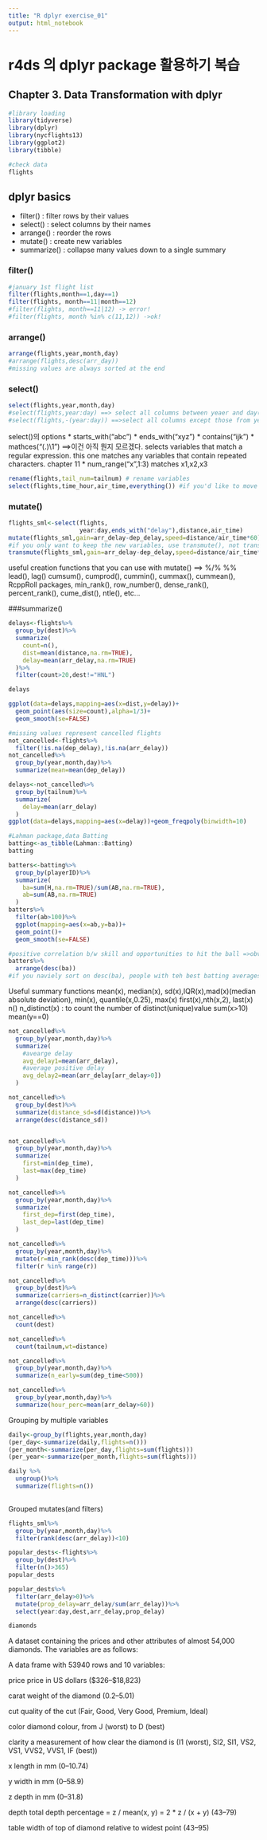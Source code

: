```yaml
---
title: "R dplyr exercise_01"
output: html_notebook
---
```


# r4ds 의 dplyr package 활용하기 복습
## Chapter 3. Data Transformation with dplyr

```r
#library loading
library(tidyverse)
library(dplyr)
library(nycflights13)
library(ggplot2)
library(tibble)
```

```r
#check data
flights
```

## dplyr basics
* filter() : filter rows by their values
* select() : select columns by their names
* arrange() : reorder the rows
* mutate() : create new variables
* summarize() : collapse many values down to a single summary


### filter()
```r
#january 1st flight list
filter(flights,month==1,day==1)
filter(flights, month==11|month==12)
#filter(flights, month==11|12) -> error!
#filter(flights, month %in% c(11,12)) ->ok!
```

### arrange()
```r
arrange(flights,year,month,day)
#arrange(flights,desc(arr_day))
#missing values are always sorted at the end
```

### select()
```r
select(flights,year,month,day)
#select(flights,year:day) ==> select all columns between yeaer and day(inclusive)
#select(flights,-(year:day)) ==>select all columns except those from year to day(inclusive)
```


select()의 options
* starts_with("abc")
* ends_with("xyz")
* contains("ijk")
* mathces("(.)\\1") ==>이건 아직 뭔지 모르겠다. selects variables that match a regular expression. this one matches any variables that contain repeated characters. chapter 11
* num_range("x",1:3) matches x1,x2,x3

```r
rename(flights,tail_num=tailnum) # rename variables
select(flights,time_hour,air_time,everything()) #if you'd like to move variables to the start of the dataframe
```

### mutate()
```r
flights_sml<-select(flights,
                    year:day,ends_with("delay"),distance,air_time)
mutate(flights_sml,gain=arr_delay-dep_delay,speed=distance/air_time*60) #add variables
#if you only want to keep the new variables, use transmute(), not transmutate
transmute(flights_sml,gain=arr_delay-dep_delay,speed=distance/air_time*60)
```

useful creation functions that you can use with mutate()
==> %/% %% lead(), lag() cumsum(), cumprod(), cummin(), cummax(), cummean(), RcppRoll packages, min_rank(), row_number(), dense_rank(), percent_rank(), cume_dist(), ntle(), etc...


###summarize()
```r
delays<-flights%>%
  group_by(dest)%>%
  summarize(
    count=n(),
    dist=mean(distance,na.rm=TRUE),
    delay=mean(arr_delay,na.rm=TRUE)
  )%>%
  filter(count>20,dest!="HNL")

delays
```

```r
ggplot(data=delays,mapping=aes(x=dist,y=delay))+
  geom_point(aes(size=count),alpha=1/3)+
  geom_smooth(se=FALSE)
```

```r
#missing values represent cancelled flights
not_cancelled<-flights%>%
  filter(!is.na(dep_delay),!is.na(arr_delay))
not_cancelled%>%
  group_by(year,month,day)%>%
  summarize(mean=mean(dep_delay))
```

```r
delays<-not_cancelled%>%
  group_by(tailnum)%>%
  summarize(
    delay=mean(arr_delay)
  )
ggplot(data=delays,mapping=aes(x=delay))+geom_freqpoly(binwidth=10)
```
```r
#Lahman package,data Batting
batting<-as_tibble(Lahman::Batting)
batting
```
```r
batters<-batting%>%
  group_by(playerID)%>%
  summarize(
    ba=sum(H,na.rm=TRUE)/sum(AB,na.rm=TRUE),
    ab=sum(AB,na.rm=TRUE)
  )
batters%>%
  filter(ab>100)%>%
  ggplot(mapping=aes(x=ab,y=ba))+
  geom_point()+
  geom_smooth(se=FALSE)

#positive correlation b/w skill and opportunities to hit the ball =>obvious
batters%>%
  arrange(desc(ba))
#if you naviely sort on desc(ba), people with teh best batting averages are lucky, not skilled. only one chance
```

Useful summary functions
mean(x), median(x), sd(x),IQR(x),mad(x)(median absolute deviation),
min(x), quantile(x,0.25), max(x)
first(x),nth(x,2), last(x)
n()
n_distinct(x) : to count the number of distinct(unique)value
sum(x>10)
mean(y==0)
```r
not_cancelled%>%
  group_by(year,month,day)%>%
  summarize(
    #avearge delay
    avg_delay1=mean(arr_delay),
    #average positive delay
    avg_delay2=mean(arr_delay[arr_delay>0])
  )

not_cancelled%>%
  group_by(dest)%>%
  summarize(distance_sd=sd(distance))%>%
  arrange(desc(distance_sd))


not_cancelled%>%
  group_by(year,month,day)%>%
  summarize(
    first=min(dep_time),
    last=max(dep_time)
  )

not_cancelled%>%
  group_by(year,month,day)%>%
  summarize(
    first_dep=first(dep_time),
    last_dep=last(dep_time)
  )

not_cancelled%>%
  group_by(year,month,day)%>%
  mutate(r=min_rank(desc(dep_time)))%>%
  filter(r %in% range(r))

not_cancelled%>%
  group_by(dest)%>%
  summarize(carriers=n_distinct(carrier))%>%
  arrange(desc(carriers))

not_cancelled%>%
  count(dest)

not_cancelled%>%
  count(tailnum,wt=distance)

not_cancelled%>%
  group_by(year,month,day)%>%
  summarize(n_early=sum(dep_time<500))

not_cancelled%>%
  group_by(year,month,day)%>%
  summarize(hour_perc=mean(arr_delay>60))

```


Grouping by multiple variables
```r
daily<-group_by(flights,year,month,day)
(per_day<-summarize(daily,flights=n()))
(per_month<-summarize(per_day,flights=sum(flights)))
(per_year<-summarize(per_month,flights=sum(flights)))
```

```r
daily %>%
  ungroup()%>%
  summarize(flights=n())
  
```

Grouped mutates(and filters)
```r
flights_sml%>%
  group_by(year,month,day)%>%
  filter(rank(desc(arr_delay))<10)

popular_dests<-flights%>%
  group_by(dest)%>%
  filter(n()>365)
popular_dests

popular_dests%>%
  filter(arr_delay>0)%>%
  mutate(prop_delay=arr_delay/sum(arr_delay))%>%
  select(year:day,dest,arr_delay,prop_delay)

```



```r

diamonds
```
A dataset containing the prices and other attributes of almost 54,000 diamonds. The variables are as follows:

A data frame with 53940 rows and 10 variables:

price
price in US dollars (\$326–\$18,823)

carat
weight of the diamond (0.2–5.01)

cut
quality of the cut (Fair, Good, Very Good, Premium, Ideal)

color
diamond colour, from J (worst) to D (best)

clarity
a measurement of how clear the diamond is (I1 (worst), SI2, SI1, VS2, VS1, VVS2, VVS1, IF (best))

x
length in mm (0–10.74)

y
width in mm (0–58.9)

z
depth in mm (0–31.8)

depth
total depth percentage = z / mean(x, y) = 2 * z / (x + y) (43–79)

table
width of top of diamond relative to widest point (43–95)
 

